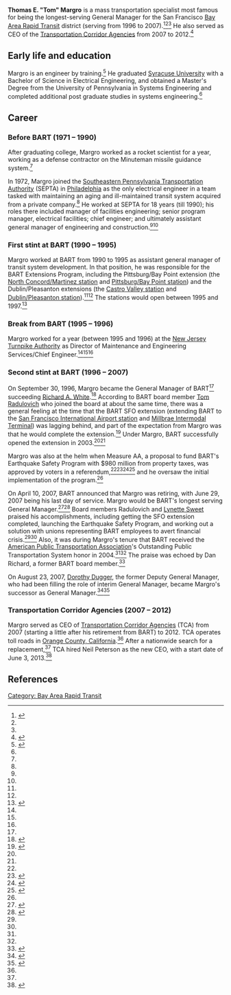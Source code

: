 {{Infobox officeholder
 | name               = Thomas E. Margro
 | office1           = General Manager of the [[Bay Area Rapid Transit]] system
 | term_start1   = September 30, 1996
 | term_end1     = June 29, 2007
 | predecessor1= [[Richard A. White]] (1994 – 1996)
 | successor1    = [[Dorothy Dugger]] (2007 – 2011)
 | office2           = CEO of [[Transportation Corridor Agencies]]
 | term_start2    = 2007
 | term_end2     = 2012
 | successor2    = Neil Peterson
}}

'''Thomas E. "Tom" Margro''' is a mass transportation specialist most famous for being the longest-serving General Manager for the San Francisco [[Bay Area Rapid Transit]] district (serving from 1996 to 2007).<ref name=apta-margro-retires>{{cite web|url = http://www.apta.com/passengertransport/Documents/archive_3857.htm|title = Margro to Retire as BART General Manager|date = April 16, 2007|accessdate = August 20, 2017|publisher = American Public Transportation Association}}</ref><ref name=bart-margro-retires/><ref name=sfgate-margro-retires/> He also served as CEO of the [[Transportation Corridor Agencies]] from 2007 to 2012.<ref name=tca-margro-retires>{{cite web|url = http://www.thecapistranodispatch.com/tca-hires-search-firm-for-new-ceo/|title = TCA Hires Search Firm for New CEO|last = Swanson|first = Justin|date = November 20, 2012|accessdate = August 21, 2017|publisher = The Capistrano Dispatch}}</ref>

== Early life and education ==

Margro is an engineer by training.<ref name=sfgate-margro-retires>{{cite web|url = http://www.sfgate.com/bayarea/article/BAY-AREA-Head-of-BART-plans-to-resign-2603516.php|title = BAY AREA / Head of BART plans to resign|last = Gordon|first = Rachel|date = April 11, 2007|accessdate = August 21, 2017|publisher = ''[[San Francisco Chronicle]]''}}</ref> He graduated [[Syracuse University]] with a Bachelor of Science in Electrical Engineering, and obtained a Master's Degree from the University of Pennsylvania in Systems Engineering and completed additional post graduate studies in systems engineering.<ref name=bart-margro-retires/>

== Career ==

=== Before BART (1971 – 1990) ===

After graduating college, Margro worked as a rocket scientist for a year, working as a defense contractor on the Minuteman missile guidance system.<ref name=ebt-sunset/>

In 1972, Margro joined the [[Southeastern Pennsylvania Transportation Authority]] (SEPTA) in [[Philadelphia]] as the only electrical engineer in a team tasked with maintaining an aging and ill-maintained transit system acquired from a private company.<ref name=ebt-sunset/> He worked at SEPTA for 18 years (till 1990); his roles there included manager of facilities engineering; senior program manager, electrical facilities; chief engineer; and ultimately assistant general manager of engineering and construction.<ref name=bart-margro-retires/><ref name=apta-margro-retires/>

=== First stint at BART (1990 – 1995) ===

Margro worked at BART from 1990 to 1995 as assistant general manager of transit system development. In that position, he was responsible for the BART Extensions Program, including the Pittsburg/Bay Point extension (the [[North Concord/Martinez station]] and [[Pittsburg/Bay Point station]]) and the Dublin/Pleasanton extensions (the [[Castro Valley station]] and [[Dublin/Pleasanton station]]).<ref name=ebt-margro-retires/><ref name=apta-margro-retires/> The stations would open between 1995 and 1997.<ref name=bart-40-years>{{cite web|url = https://www.bart.gov/sites/default/files/40thFactsheet_v1.pdf|title = Forty BART Achievements Over the Years|accessdate = June 14, 2017|publisher = Bay Area Rapid Transit}}</ref>

=== Break from BART (1995 – 1996) ===

Margro worked for a year (between 1995 and 1996) at the [[New Jersey Turnpike Authority]] as Director of Maintenance and Engineering Services/Chief Engineer.<ref name=ebt-sunset/><ref name=bart-margro-retires/><ref name=apta-margro-retires/>

=== Second stint at BART (1996 – 2007) ===

On September 30, 1996, Margro became the General Manager of BART<ref name=apta-margro-retires/> succeeding [[Richard A. White]].<ref name=bart-dugger-becomes-gm>{{cite web|url = http://www.bart.gov/news/articles/2007/newsx20070823|title = BART Board makes history, picks first female to lead agency. Board promotes Dorothy Dugger to General Manager|date = August 23, 2007|accessdate = August 20, 2017|publisher = [[Bay Area Rapid Transit]]}}</ref> According to BART board member [[Tom Radulovich]] who joined the board at about the same time, there was a general feeling at the time that the BART SFO extension (extending BART to the [[San Francisco International Airport station]] and [[Millbrae Intermodal Terminal]]) was lagging behind, and part of the expectation from Margro was that he would complete the extension.<ref name=ebt-margro-retires>{{cite web|url = http://www.eastbaytimes.com/2007/04/10/bart-gm-to-retire/|title = BART general manager to retire|publisher = East Bay Times|date = April 10, 2007|accessdate = August 21, 2017|publisher = East Bay Times}}</ref> Under Margro, BART successfully opened the extension in 2003.<ref name=bart-40-years/><ref name=ebt-margro-retires/>

Margro was also at the helm when Measure AA, a proposal to fund BART's Earthquake Safety Program with $980 million from property taxes, was approved by voters in a referendum,<ref name=bart-40-years/><ref name=bart-eqs>{{cite web|url = http://www.bart.gov/about/projects/eqs|title = Earthquake Safety Program|publisher = Bay Area Rapid Transit|accessdate = June 18, 2017}}</ref><ref name=prop-aa>{{cite web|url = http://www.smartvoter.org/2004/11/02/ca/sf/meas/AA/|title = Proposition AA. BART Earthquake Safety Bond. San Francisco Bay Area Rapid Transit District|date = November 2, 2004|accessdate = June 18, 2017}}</ref><ref name=measure-aa-podcast>{{cite web|url = https://www.bart.gov/news/articles/2016/news20160929|title = Podcast: Bond money pays off with improved earthquake safety|date = September 29, 2016|accessdate = June 18, 2017}}</ref> and he oversaw the initial implementation of the program.<ref name=sfgate-margro-retires/>

On April 10, 2007, BART announced that Margro was retiring, with June 29, 2007 being his last day of service. Margro would be BART's longest serving General Manager.<ref name=bart-margro-retires>{{cite web|url = http://www.bart.gov/news/articles/2007/news20070411|title = BART General Manager announces resignation|date = April 10, 2007|accessdate = August 21, 2017|publisher = [[Bay Area Rapid Transit]]}}</ref><ref>{{cite web|url = http://bartrage.com/node/541|title = MARGRO IS GONE?!?!?!?!|publisher = BART RAGE|date = April 12, 2017|accessdate = August 22, 2017}}</ref> Board members Radulovich and [[Lynette Sweet]] praised his accomplishments, including getting the SFO extension completed, launching the Earthquake Safety Program, and working out a solution with unions representing BART employees to avert financial crisis.<ref name=ebt-margro-retires/><ref name=apta-margro-retires/> Also, it was during Margro's tenure that BART received the [[American Public Transportation Association]]'s Outstanding Public Transportation System honor in 2004.<ref name=apta-margro-retires/><ref name=bart-margro-retires/> The praise was echoed by Dan Richard, a former BART board member.<ref name=ebt-sunset>{{Cite web|url = http://www.eastbaytimes.com/2007/07/02/after-11-years-bart-chief-rides-into-sunset/|title = After 11 years, BART chief rides into sunset|last = Cuff|first = Dennis|date = July 2, 2007|accessdate = August 21, 2017|publisher = ''East Bay Times''}}</ref>

On August 23, 2007, [[Dorothy Dugger]], the former Deputy General Manager, who had been filling the role of interim General Manager, became Margro's successor as General Manager.<ref name=sfgate-dugger-becomes-gm>{{cite web|url = http://www.sfgate.com/bayarea/article/Dorothy-Dugger-named-new-head-of-BART-vote-2508338.php|title = Dorothy Dugger named new head of BART - vote challenged as tainted|date = August 23, 2007|accessdate = August 20, 2017|publisher = ''[[San Francisco Chronicle]]''}}</ref><ref name=mercurynews-dugger-becomes-gm>{{cite web|url = http://www.mercurynews.com/2007/08/23/bart-appoints-first-female-general-manager/|title = Bart appoints first female general manager|publisher = ''[[The Mercury News]]''|date = August 23, 2007|accessdate = July 27, 2017}}</ref>

=== Transportation Corridor Agencies (2007 – 2012) ===

Margro served as CEO of [[Transportation Corridor Agencies]] (TCA) from 2007 (starting a little after his retirement from BART) to 2012. TCA operates toll roads in [[Orange County, California]].<ref name=tca-margro-retires/> After a nationwide search for a replacement,<ref name=tca-margro-retires/> TCA hired Neil Peterson as the new CEO, with a start date of June 3, 2013.<ref>{{cite web|url = http://www.thetollroads.com/sites/default/files/pdf/investor/FE_FY14_budget_narrative.pdf|title = Resolution No. F2013-06|accessdate = August 21, 2017|publisher = [[Transportation Corridor Agencies]]}}</ref>

== References ==

{{reflist|30em}}

{{Bay Area Rapid Transit}}

[[Category: Bay Area Rapid Transit]]
